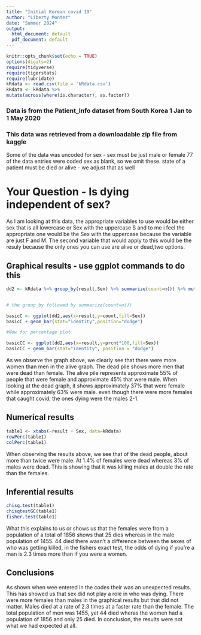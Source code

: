 ```yaml
---
title: "Initial Korean covid 19"
author: "Liberty Montez"
date: "Summer 2024"
output:
  html_document: default
  pdf_document: default
---
```


```r
knitr::opts_chunk$set(echo = TRUE)
options(digits=2)
require(tidyverse)
require(tigerstats)
require(lubridate)
kRdata <- read.csv(file = 'kRdata.csv')
kRdata <- kRdata %>%
mutate(across(where(is.character), as.factor))

```
### Data is from the Patient_Info dataset from South Korea 1 Jan to 1 May 2020
### This data was retrieved from a downloadable zip file from kaggle

Some of the data was uncoded for sex - sex must be just male or female
77 of the data entries were coded sex  as blank, so we omit these.
state of a patient must be died or alive - we adjust that as well   
  
# Your Question - Is dying independent of sex?
  
As I am looking at this data, the appropriate variables to use would be either sex that is all lowercase or Sex with the uppercase S and to me i feel the appropriate one would be the Sex with the uppercase because the variable are just F and M. The second variable that would apply to this would be the resuly because the only ones you can use are alive or dead,two options. 
  



## Graphical results - use ggplot commands to do this  
  
```r
dd2 <- kRdata %>% group_by(result,Sex) %>% summarize(count=n()) %>% mutate(prcnt=count/sum(count))


# the group_by followed by summarize(count=n())

basicC <- ggplot(dd2,aes(x=result,y=count,fill=Sex))
basicC + geom_bar(stat="identity",position="dodge")

#Now for percentage plot

basicCC <- ggplot(dd2,aes(x=result,y=prcnt*100,fill=Sex)) 
basicCC + geom_bar(stat="identity", position = "dodge")
```
  
 As we observe the graph above, we clearly see that there were more women than men in the alive graph. The dead pile shows more men that were dead than female. The alive pile represents approximate 55% of people that were female and approximate 45% that were male. When looking at the dead graph, it shows approximately 37% that were female while approximately 63% were male. even though there were more females that caught covid, the ones dying were the males 2-1. 





  
## Numerical results
  
```r
table1 <- xtabs(~result + Sex, data=kRdata)
rowPerc(table1)
colPerc(table1)
```
  
When observing the results above, we see that of the dead people, about more than twice were male. At 1.4% of females were dead whereas 3% of males were dead. This is showing that it was killing males at double the rate than the females. 

## Inferential results 
  
```r
chisq.test(table1)
chisqtestGC(table1)
fisher.test(table1)
```
  
What this explains to us or shows us that the females were from a population of a total of 1856 shows that 25 dies whereas in the male population of 1455. 44 died there wasn't a difference between the sexes of who was getting killed, in the fishers exact test, the odds of dying if you're a man is 2.3 times more than if you were a women. 
  
## Conclusions
  
As shown when wee entered in the codes their was an unexpected results. This has showed us that sex did not play a role in who was dying. There were more females than males in the graphical results but that did not matter. Males died at a rate of 2.3 times at a faster rate than the female. The total population of men was 1455, yet 44 died wheras the women had a population of 1856 and only 25 died. In conclusion, the results were not what we had expected at all. 
  
  